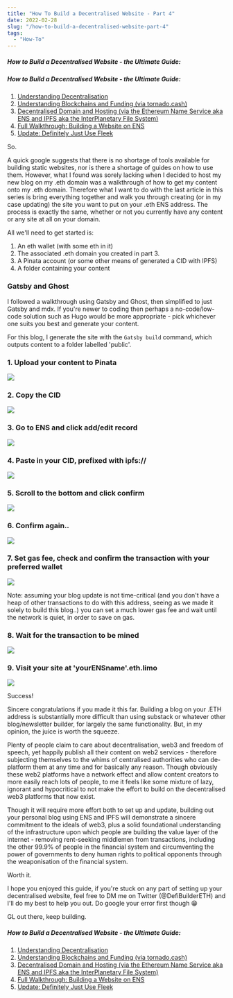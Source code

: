 ```yaml
---
title: "How To Build a Decentralised Website - Part 4"
date: 2022-02-28
slug: "/how-to-build-a-decentralised-website-part-4"
tags:
  - "How-To"
---
```


##### How to Build a Decentralised Website - the Ultimate Guide:

##### How to Build a Decentralised Website - the Ultimate Guide:

1. [Understanding Decentralisation](https://defibuilder.eth.limo/how-to-build-a-decentralised-website-part-1)
2. [Understanding Blockchains and Funding (via tornado.cash)](https://defibuilder.eth.limo/how-to-build-a-decentralised-website-part-2)
3. [Decentralised Domain and Hosting (via the Ethereum Name Service aka ENS and IPFS aka the InterPlanetary File System)](https://defibuilder.eth.limo/how-to-build-a-decentralised-website-part-3)
4. [Full Walkthrough: Building a Website on ENS](https://defibuilder.eth.limo/how-to-build-a-decentralised-website-part-4)
5. [Update: Definitely Just Use Fleek](https://defibuilder.eth.limo/how-to-build-a-decentralised-website-part-5)

So.

A quick google suggests that there is no shortage of tools available for building static websites, nor is there a shortage of guides on how to use them. However, what I found was sorely lacking when I decided to host my new blog on my .eth domain was a walkthrough of how to get my content onto my .eth domain. Therefore what I want to do with the last article in this series is bring everything together and walk you through creating (or in my case updating) the site you want to put on your .eth ENS address. The process is exactly the same, whether or not you currently have any content or any site at all on your domain.

All we'll need to get started is:

1. An eth wallet (with some eth in it)
2. The associated .eth domain you created in part 3.
3. A Pinata account (or some other means of generated a CID with IPFS)
4. A folder containing your content

### Gatsby and Ghost
I followed a walkthrough using Gatsby and Ghost, then simplified to just Gatsby and mdx. If you're newer to coding then perhaps a no-code/low-code solution such as Hugo would be more appropriate - pick whichever one suits you best and generate your content.

For this blog, I generate the site with the `Gatsby build` command, which outputs content to a folder labelled 'public'.

### 1. Upload your content to Pinata

![](https://i.gyazo.com/4b35b2215ba7b958b043e5867be2c2ee.jpg)

### 2. Copy the CID

![](https://i.gyazo.com/d835beaf867497cbcba2ad158dea67d7.jpg)

### 3. Go to ENS and click add/edit record

![](https://i.gyazo.com/69208874d3fb6484fbc83025c78a26df.png)

### 4. Paste in your CID, prefixed with ipfs://

![](https://i.gyazo.com/121259abf5c364fcf0c7b0a483196b59.png)

### 5. Scroll to the bottom and click confirm

![](https://i.gyazo.com/0efce69c74d8bfc61a3713b2e5290829.jpg)

### 6. Confirm again..

![](https://i.gyazo.com/468434e3cec30a24fbc83c8286b63431.jpg)

### 7. Set gas fee, check and confirm the transaction with your preferred wallet

![](https://i.gyazo.com/7240cbac8ab66026c4279602a7bbc636.png)

Note: assuming your blog update is not time-critical (and you don't have a heap of other transactions to do with this address, seeing as we made it solely to build this blog..) you can set a much lower gas fee and wait until the network is quiet, in order to save on gas.

### 8. Wait for the transaction to be mined

![](https://i.gyazo.com/c6d974b8384f5dd2849abbf4cac40dd0.png)

### 9. Visit your site at 'yourENSname'.eth.limo

![](https://i.gyazo.com/f6da8d7ea60ac1a577428c1c78d6f370.png)

Success!

Sincere congratulations if you made it this far. Building a blog on your .ETH address is substantially more difficult than using substack or whatever other blog/newsletter builder, for largely the same functionality. But, in my opinion, the juice is worth the squeeze.

Plenty of people claim to care about decentralisation, web3 and freedom of speech, yet happily publish all their content on web2 services - therefore subjecting themselves to the whims of centralised authorities who can de-platform them at any time and for basically any reason. Though obviously these web2 platforms have a network effect and allow content creators to more easily reach lots of people, to me it feels like some mixture of lazy, ignorant and hypocritical to not make the effort to build on the decentralised web3 platforms that now exist.

Though it will require more effort both to set up and update, building out your personal blog using ENS and IPFS will demonstrate a sincere commitment to the ideals of web3, plus a solid foundational understanding of the infrastructure upon which people are building the value layer of the internet - removing rent-seeking middlemen from transactions, including the other 99.9% of people in the financial system and circumventing the power of governments to deny human rights to political opponents through the weaponisation of the financial system.

Worth it.

I hope you enjoyed this guide, if you're stuck on any part of setting up your decentralised website, feel free to DM me on Twitter (@DefiBuilderETH) and I'll do my best to help you out. Do google your error first though 😁

GL out there, keep building.

##### How to Build a Decentralised Website - the Ultimate Guide:

1. [Understanding Decentralisation](https://defibuilder.eth.limo/how-to-build-a-decentralised-website-part-1)
2. [Understanding Blockchains and Funding (via tornado.cash)](https://defibuilder.eth.limo/how-to-build-a-decentralised-website-part-2)
3. [Decentralised Domain and Hosting (via the Ethereum Name Service aka ENS and IPFS aka the InterPlanetary File System)](https://defibuilder.eth.limo/how-to-build-a-decentralised-website-part-3)
4. [Full Walkthrough: Building a Website on ENS](https://defibuilder.eth.limo/how-to-build-a-decentralised-website-part-4)
5. [Update: Definitely Just Use Fleek](https://defibuilder.eth.limo/how-to-build-a-decentralised-website-part-5)
